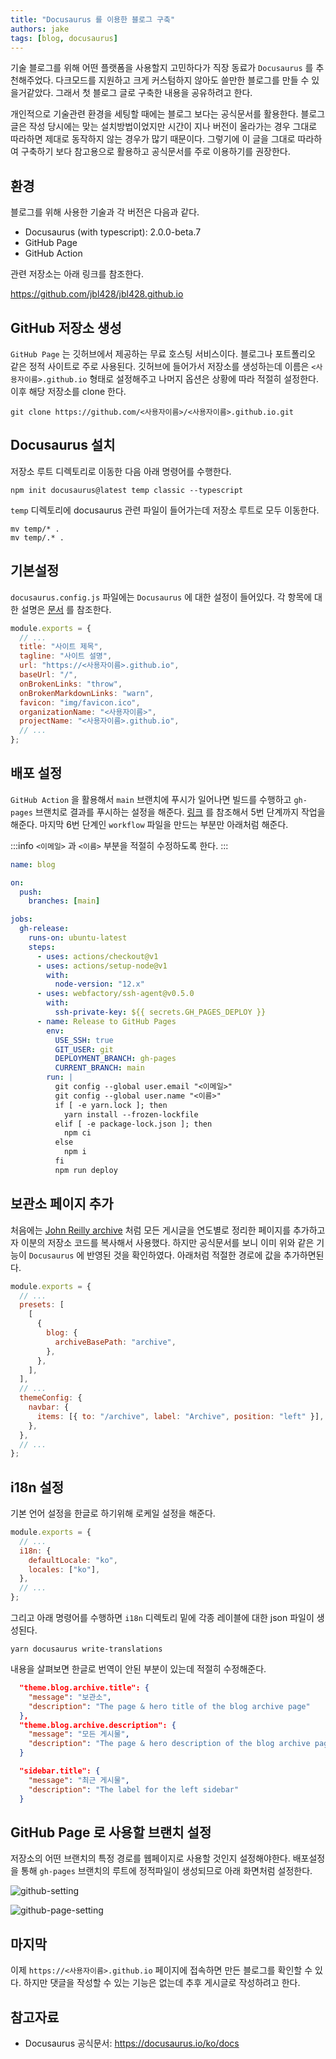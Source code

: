 ```yaml
---
title: "Docusaurus 를 이용한 블로그 구축"
authors: jake
tags: [blog, docusaurus]
---
```


기술 블로그를 위해 어떤 플랫폼을 사용할지 고민하다가 직장 동료가 `Docusaurus` 를 추천해주었다.
다크모드를 지원하고 크게 커스텀하지 않아도 쓸만한 블로그를 만들 수 있을거같았다.
그래서 첫 블로그 글로 구축한 내용을 공유하려고 한다.

<!--truncate-->

개인적으로 기술관련 환경을 세팅할 때에는 블로그 보다는 공식문서를 활용한다.
블로그 글은 작성 당시에는 맞는 설치방법이었지만 시간이 지나 버전이 올라가는 경우 그대로 따라하면 제대로 동작하지 않는 경우가 많기 때문이다.
그렇기에 이 글을 그대로 따라하여 구축하기 보다 참고용으로 활용하고 공식문서를 주로 이용하기를 권장한다.

## 환경

블로그를 위해 사용한 기술과 각 버전은 다음과 같다.

- Docusaurus (with typescript): 2.0.0-beta.7
- GitHub Page
- GitHub Action

관련 저장소는 아래 링크를 참조한다.

https://github.com/jbl428/jbl428.github.io

## GitHub 저장소 생성

`GitHub Page` 는 깃허브에서 제공하는 무료 호스팅 서비스이다. 블로그나 포트폴리오 같은 정적 사이트로 주로 사용된다.
깃허브에 들어가서 저장소를 생성하는데 이름은 `<사용자이름>.github.io` 형태로 설정해주고 나머지 옵션은 상황에 따라 적절히 설정한다.
이후 해당 저장소를 clone 한다.

```shell
git clone https://github.com/<사용자이름>/<사용자이름>.github.io.git
```

## Docusaurus 설치

저장소 루트 디렉토리로 이동한 다음 아래 명령어를 수행한다.

```shell
npm init docusaurus@latest temp classic --typescript
```

`temp` 디렉토리에 docusaurus 관련 파일이 들어가는데 저장소 루트로 모두 이동한다.

```shell
mv temp/* .
mv temp/.* .
```

## 기본설정

`docusaurus.config.js` 파일에는 `Docusaurus` 에 대한 설정이 들어있다.
각 항목에 대한 설명은 [문서](https://docusaurus.io/ko/docs/docusaurus.config.js) 를 참조한다.

```jsx {3-11} title="docusaurus.config.js"
module.exports = {
  // ...
  title: "사이트 제목",
  tagline: "사이트 설명",
  url: "https://<사용자이름>.github.io",
  baseUrl: "/",
  onBrokenLinks: "throw",
  onBrokenMarkdownLinks: "warn",
  favicon: "img/favicon.ico",
  organizationName: "<사용자이름>",
  projectName: "<사용자이름>.github.io",
  // ...
};
```

## 배포 설정

`GitHub Action` 을 활용해서 `main` 브랜치에 푸시가 일어나면 빌드를 수행하고 `gh-pages` 브랜치로 결과를 푸시하는 설정을 해준다.
[링크](https://docusaurus.io/ko/docs/deployment#triggering-deployment-with-github-actions) 를 참조해서 5번 단계까지 작업을 해준다.
마지막 6번 단계인 `workflow` 파일을 만드는 부분만 아래처럼 해준다.

:::info
`<이메일>` 과 `<이름>` 부분을 적절히 수정하도록 한다.
:::

```yaml title=".github/workflows/blog.yml"
name: blog

on:
  push:
    branches: [main]

jobs:
  gh-release:
    runs-on: ubuntu-latest
    steps:
      - uses: actions/checkout@v1
      - uses: actions/setup-node@v1
        with:
          node-version: "12.x"
      - uses: webfactory/ssh-agent@v0.5.0
        with:
          ssh-private-key: ${{ secrets.GH_PAGES_DEPLOY }}
      - name: Release to GitHub Pages
        env:
          USE_SSH: true
          GIT_USER: git
          DEPLOYMENT_BRANCH: gh-pages
          CURRENT_BRANCH: main
        run: |
          git config --global user.email "<이메일>"
          git config --global user.name "<이름>"
          if [ -e yarn.lock ]; then
            yarn install --frozen-lockfile
          elif [ -e package-lock.json ]; then
            npm ci
          else
            npm i
          fi
          npm run deploy
```

## 보관소 페이지 추가

처음에는 [John Reilly archive](https://blog.johnnyreilly.com/blog-archive) 처럼 모든 게시글을 연도별로 정리한 페이지를 추가하고자 이분의 저장소 코드를 복사해서 사용했다.
하지만 공식문서를 보니 이미 위와 같은 기능이 `Docusaurus` 에 반영된 것을 확인하였다.
아래처럼 적절한 경로에 값을 추가하면된다.

```jsx {7,15} title="docusaurus.config.js"
module.exports = {
  // ...
  presets: [
    [
      {
        blog: {
          archiveBasePath: "archive",
        },
      },
    ],
  ],
  // ...
  themeConfig: {
    navbar: {
      items: [{ to: "/archive", label: "Archive", position: "left" }],
    },
  },
  // ...
};
```

## i18n 설정

기본 언어 설정을 한글로 하기위해 로케일 설정을 해준다.

```jsx {3-6} title="docusaurus.config.js"
module.exports = {
  // ...
  i18n: {
    defaultLocale: "ko",
    locales: ["ko"],
  },
  // ...
};
```

그리고 아래 명령어를 수행하면 `i18n` 디렉토리 밑에 각종 레이블에 대한 json 파일이 생성된다.

```shell
yarn docusaurus write-translations
```

내용을 살펴보면 한글로 번역이 안된 부분이 있는데 적절히 수정해준다.

```json title="i18n/ko/code.json"
  "theme.blog.archive.title": {
    "message": "보관소",
    "description": "The page & hero title of the blog archive page"
  },
  "theme.blog.archive.description": {
    "message": "모든 게시물",
    "description": "The page & hero description of the blog archive page"
  }
```

```json title="i18n/ko/docusaurus-plugin-content-blog/options.json"
  "sidebar.title": {
    "message": "최근 게시물",
    "description": "The label for the left sidebar"
  }
```

## GitHub Page 로 사용할 브랜치 설정

저장소의 어떤 브랜치의 특정 경로를 웹페이지로 사용할 것인지 설정해야한다.
배포설정을 통해 `gh-pages` 브랜치의 루트에 정적파일이 생성되므로 아래 화면처럼 설정한다.

![github-setting](./github-setting.png)

![github-page-setting](./github-page-setting.png)

## 마지막

이제 `https://<사용자이름>.github.io` 페이지에 접속하면 만든 블로그를 확인할 수 있다.
하지만 댓글을 작성할 수 있는 기능은 없는데 추후 게시글로 작성하려고 한다.

## 참고자료

- Docusaurus 공식문서: https://docusaurus.io/ko/docs
